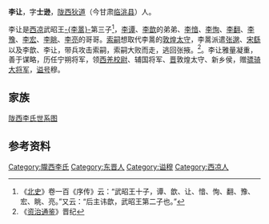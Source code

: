 '''李让'''，字'''士逊'''，[[陇西郡|陇西]][[狄道县|狄道]]（今甘肃[[临洮县|临洮县]]）人。

李让是[[西凉|西凉]]武昭王[[李暠|-{李暠}-]]第三子<ref>《[[北史|北史]]》卷一百《序传》云：“武昭王十子，谭、歆、让、愔、恂、翻、豫、宏、眺、亮。”又云：“后主讳歆，武昭王第二子也。”</ref>，[[李谭|李谭]]、[[李歆|李歆]]的弟弟、[[李愔_(西凉)|李愔]]、[[李恂_(西凉)|李恂]]、[[李翻|李翻]]、[[李豫_(西凉)|李豫]]、[[李宏_(西凉)|李宏]]、[[李眺|李眺]]、[[李亮_(西凉)|李亮]]的哥哥。[[索嗣|索嗣]]想取代李暠的[[敦煌|敦煌]][[太守|太守]]，李暠派遣[[张邈|张邈]]、[[宋繇|宋繇]]以及李歆、李让，带兵攻击索嗣，索嗣大败而走，逃回张掖。<ref>《[[资治通鉴|资治通鉴]]》晋纪</ref>。李让雅量凝重，善于谋略，历任宁朔将军，领[[西羌|西羌]][[校尉|校尉]]、辅国将军、[[晋|晋]]敦煌太守、新乡侯，赠[[骠骑大将军|骠骑大将军]]，[[谥号|谥号]]穆。

==家族==
[[陇西李氏世系图|陇西李氏世系图]]

==参考资料==
{{reflist}}

[[Category:隴西李氏|Category:隴西李氏]]
[[Category:东晋人|Category:东晋人]]
[[Category:谥穆|Category:谥穆]]
[[Category:西凉人|Category:西凉人]]